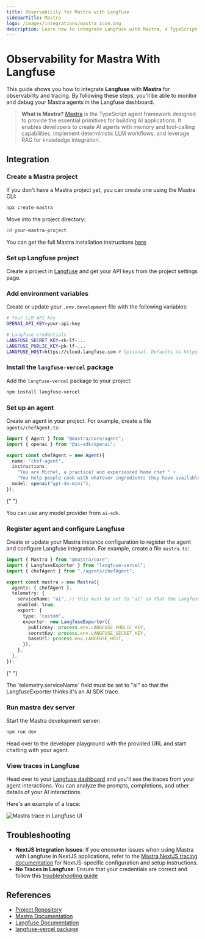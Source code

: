 ```yaml
---
title: Observability for Mastra with Langfuse
sidebarTitle: Mastra
logo: /images/integrations/mastra_icon.png
description: Learn how to integrate Langfuse with Mastra, a TypeScript agent framework, to monitor, debug, and analyze your AI applications.
---
```


# Observability for Mastra With Langfuse

This guide shows you how to integrate **Langfuse** with **Mastra** for observability and tracing. By following these steps, you'll be able to monitor and debug your Mastra agents in the Langfuse dashboard.

> **What is Mastra?** [Mastra](https://mastra.ai) is the TypeScript agent framework designed to provide the essential primitives for building AI applications. It enables developers to create AI agents with memory and tool-calling capabilities, implement deterministic LLM workflows, and leverage RAG for knowledge integration.

## Integration

<Steps>

### Create a Mastra project

If you don't have a Mastra project yet, you can create one using the Mastra CLI:

```bash
npx create-mastra
```

Move into the project directory:

```bash
cd your-mastra-project
```

You can get the full Mastra installation instructions [here](https://mastra.ai/docs/getting-started/installation)

### Set up Langfuse project

Create a project in [Langfuse](https://cloud.langfuse.com) and get your API keys from the project settings page.

### Add environment variables

Create or update your `.env.development` file with the following variables:

```bash
# Your LLM API key
OPENAI_API_KEY=your-api-key

# Langfuse credentials
LANGFUSE_SECRET_KEY=sk-lf-...
LANGFUSE_PUBLIC_KEY=pk-lf-...
LANGFUSE_HOST=https://cloud.langfuse.com # Optional. Defaults to https://cloud.langfuse.com
```

### Install the `langfuse-vercel` package

Add the `langfuse-vercel` package to your project:

```bash
npm install langfuse-vercel
```

### Set up an agent

Create an agent in your project. For example, create a file `agents/chefAgent.ts`:

```typescript
import { Agent } from "@mastra/core/agent";
import { openai } from "@ai-sdk/openai";

export const chefAgent = new Agent({
  name: "chef-agent",
  instructions:
    "You are Michel, a practical and experienced home chef " +
    "You help people cook with whatever ingredients they have available.",
  model: openai("gpt-4o-mini"),
});
```

{" "}

<Callout type="info">You can use any model provider from `ai-sdk`.</Callout>

### Register agent and configure Langfuse

Create or update your Mastra instance configuration to register the agent and configure Langfuse integration. For example, create a file `mastra.ts`:

```typescript
import { Mastra } from "@mastra/core";
import { LangfuseExporter } from "langfuse-vercel";
import { chefAgent } from "./agents/chefAgent";

export const mastra = new Mastra({
  agents: { chefAgent },
  telemetry: {
    serviceName: "ai", // this must be set to "ai" so that the LangfuseExporter thinks it's an AI SDK trace
    enabled: true,
    export: {
      type: "custom",
      exporter: new LangfuseExporter({
        publicKey: process.env.LANGFUSE_PUBLIC_KEY,
        secretKey: process.env.LANGFUSE_SECRET_KEY,
        baseUrl: process.env.LANGFUSE_HOST,
      }),
    },
  },
});
```

{" "}

<Callout type="info">
  The `telemetry.serviceName` field must be set to "ai" so that the
  LangfuseExporter thinks it's an AI SDK trace.
</Callout>

### Run mastra dev server

Start the Mastra development server:

```bash
npm run dev
```

Head over to the developer playground with the provided URL and start chatting with your agent.

### View traces in Langfuse

Head over to your [Langfuse dashboard](https://cloud.langfuse.com) and you'll see the traces from your agent interactions. You can analyze the prompts, completions, and other details of your AI interactions.

Here's an example of a trace:

![Mastra trace in Langfuse UI](/images/docs/langfuse-mastra-trace.png)

</Steps>

## Troubleshooting

- **NextJS Integration Issues**: If you encounter issues when using Mastra with Langfuse in NextJS applications, refer to the [Mastra NextJS tracing documentation](https://mastra.ai/en/docs/observability/nextjs-tracing) for NextJS-specific configuration and setup instructions.
- **No Traces in Langfuse**: Ensure that your credentials are correct and follow this [troubleshooting guide](/faq/all/missing-traces)

## References

- [Project Repository](https://github.com/akuya-ekorot/langfuse-mastra)
- [Mastra Documentation](https://mastra.ai/docs)
- [Langfuse Documentation](https://langfuse.com/docs)
- [langfuse-vercel package](https://www.npmjs.com/package/langfuse-vercel)

